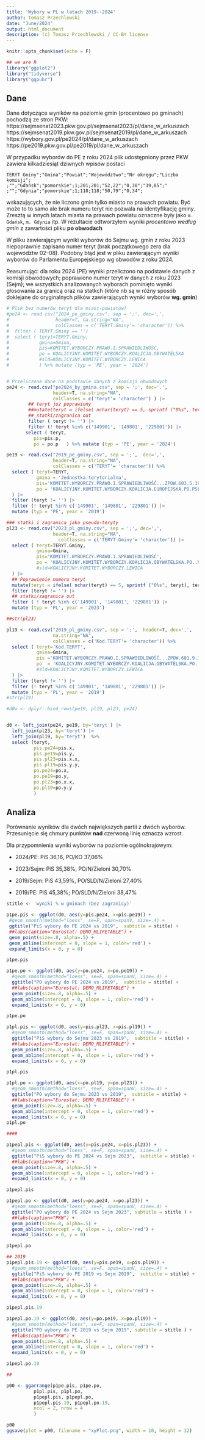 ```yaml
---
title: 'Wybory w PL w latach 2019--2024'
author: Tomasz Przechlewski
date: "June/2024"
output: html_document
description: (c) Tomasz Przechlewski / CC-BY license
---
```


```r
knitr::opts_chunk$set(echo = F)

## we are R
library("ggplot2")
library("tidyverse")
library("ggpubr")
```

## Dane

Dane dotyczące wyników na poziomie gmin (procentowo po gminach) pochodzą ze stron PKW:
https://sejmsenat2023.pkw.gov.pl/sejmsenat2023/pl/dane_w_arkuszach
https://sejmsenat2019.pkw.gov.pl/sejmsenat2019/pl/dane_w_arkuszach
https://wybory.gov.pl/pe2024/pl/dane_w_arkuszach
https://pe2019.pkw.gov.pl/pe2019/pl/dane_w_arkuszach

W przypadku wyborów do PE z roku 2024 plik udostępniony przez PKW
zawiera kilkadziesiąt dziwnych wpisów postaci

```
TERYT Gminy";"Gmina";"Powiat";"Województwo";"Nr okręgu";"Liczba komisji";
;"";"Gdańsk";"pomorskie";1;201;201;"52,22";"0,30";"39,85";"
;"";"Gdynia";"pomorskie";1;118;118;"50,79";"0,34";
```

wskazujących, że nie liczono gmin tylko miasto na prawach powiatu. Być
może to to samo ale brak numeru teryt nie pozwala na identyfikację
gminy. Zresztą w innych latach miasta na prawach powiatu oznaczne były jako
`m. Gdańsk`, `m. Gdynia` itp. W rezultacie odtworzyłem wyniki 
*procentowo według gmin* z zawartości pliku **po obwodach**

W pliku zawierającym wyniki wyborów do Sejmu wg. gmin z roku 2023
niepoprawnie zapisano numer teryt (brak początkowego zera dla 
województw 02--08). Podobny błąd jest w pliku zawierającym wyniki
wyborów do Parlamentu Europejskiego wg obwodów z roku 2024.

Reasumując: dla roku 2024 (PE) wyniki przeliczono na podstawie
danych z komisji obwodowych; 
poprawiono numer  teryt w danych z roku 2023 (Sejm); we wszystkich 
analizowanych wyborach pominięto wyniki głosowania za granicą
oraz na statkch (które nb są w różny sposób  
doklejane do oryginalnych plików zawierających wyniki wyborów **wg. gmin**)

```r
# Plik bez numerów teryt dla miast-powiatów?
#pe24 <- read.csv("2024_pe_gminy.csv", sep = ';', dec=',',
#                 header=T, na.string="NA",
#                 colClasses = c('TERYT.Gminy'= 'character')) %>%
#  filter ( TERYT.Gminy == '')
#  select ( teryt=TERYT.Gminy,  
#           gmina=Gmina,
#           pis=KOMITET.WYBORCZY.PRAWO.I.SPRAWIEDLIWOŚĆ,
#           po = KOALICYJNY.KOMITET.WYBORCZY.KOALICJA.OBYWATELSKA
#           #sld=KOALICYJNY.KOMITET.WYBORCZY.LEWICA
#           ) %>% mutate (typ = 'PE', year = '2024') 


# Przeliczone dane na podstawie danych z komisji obwodowych
pe24 <- read.csv("pe2024_by_gmina.csv", sep = ';', dec='.',
                 header=T, na.string="NA",  
                 colClasses = c('teryt'= 'character') ) |>
        ## teryt już poprawiony
        ##mutate(teryt = ifelse( nchar(teryt) == 5, sprintf ("0%s", teryt), teryt)) |>
        ## statki/zagranica out
        filter ( teryt != '') |> 
        filter (! teryt %in% c('149901', '149801', '229801')) |> 
       select ( teryt,
          pis=pis.p,
          po = po.p   ) %>% mutate (typ = 'PE', year = '2024') 

pe19 <- read.csv("2019_pe_gminy.csv", sep = ';',  dec=',',
                 header=T, na.string="NA",
                 colClasses = c('TERYT'= 'character')) %>%
  select ( teryt=TERYT,
           gmina = 'Jednostka.terytorialna',
           pis='KOMITET.WYBORCZY.PRAWO.I.SPRAWIEDLIWOŚĆ...ZPOW.603.5.19',
           po = 'KOALICYJNY.KOMITET.WYBORCZY.KOALICJA.EUROPEJSKA.PO.PSL.SLD..N.ZIELONI...ZPOW.603.7.19'
  ) |>
  filter (teryt != '') |> 
  filter (! teryt %in% c('149901', '149801', '229801')) |> 
  mutate (typ = 'PE', year = '2019')

### statki i zagranica jako pseudo-teryty
pl23 <- read.csv("2023_pl_gminy.csv", sep = ';', dec=',',
                 header=T, na.string="NA",
                   colClasses = c('TERYT.Gminy'= 'character')) |>
  select ( teryt=TERYT.Gminy,  
           gmina=Gmina,
           pis='KOMITET.WYBORCZY.PRAWO.I.SPRAWIEDLIWOŚĆ',
           po = 'KOALICYJNY.KOMITET.WYBORCZY.KOALICJA.OBYWATELSKA.PO..N.IPL.ZIELONI'
           #sld=KOALICYJNY.KOMITET.WYBORCZY.LEWICA
  ) |>
  ## Poprawienie numeru teryt
  mutate(teryt = ifelse( nchar(teryt) == 5, sprintf ("0%s", teryt), teryt)) |>
  filter (teryt != '') |> 
  ## statki/zagranica out
  filter ( ! teryt %in% c('149901', '149801', '229801')) |> 
  mutate (typ = 'PL', year = '2023')

##str(pl23)

pl19 <- read.csv("2019_pl_gminy.csv", sep = ';',  header=T, dec=',',
                 na.string="NA",
                 colClasses = c('Kod.TERYT'= 'character')) %>%
  select ( teryt='Kod.TERYT',  
           gmina=Gmina,
           pis ='KOMITET.WYBORCZY.PRAWO.I.SPRAWIEDLIWOŚĆ...ZPOW.601.9.19',
           po  = 'KOALICYJNY.KOMITET.WYBORCZY.KOALICJA.OBYWATELSKA.PO..N.IPL.ZIELONI...ZPOW.601.6.19'
           #sld=KOALICYJNY.KOMITET.WYBORCZY.LEWICA
  ) |>
  filter (teryt != '') |> 
  filter (! teryt %in% c('149901', '149801', '229801')) |> 
  mutate (typ = 'PL', year = '2019')
#str(pl19)

#d0w <- dplyr::bind_rows(pe19, pl19, pl23, pe24)


d0 <- left_join(pe24, pe19, by='teryt') |>
  left_join(pl23, by='teryt') |>
  left_join(pl19, by='teryt')  %>%
  select (teryt, 
          pis.pe24=pis.x,
          pis.pe19=pis.y,
          pis.pl23=pis.x.x,
          pis.pl19=pis.y.y,
          po.pe24=po.x,
          po.pe19=po.y,
          po.pl23=po.x.x,
          po.pl19=po.y.y
          )
```

## Analiza

Porównanie wyników dla dwóch największych partii
z dwóch wyborów. Przesunięcie się chmury punktów **nad**
czerwoną linię oznacza wzrost.

Dla przypomnienia wyniki wyborów na poziomie ogólnokrajowym:

* 2024/PE: PiS 36,16, PO/KO 37,06%

* 2023/Sejm: PiS 35,38%, PO/N/Zieloni 30,70%

* 2019/Sejm: PiS 43,59%, PO/SLD/N/Zieloni 27,40%

* 2019/PE: PiS 45,38%; PO/SLD/N/Zieloni 38,47%

```r
stitle <- 'wyniki % w gminach (bez zagranicy)'

p1pe.pis <- ggplot(d0, aes(y=pis.pe24, x=pis.pe19)) +
 #geom_smooth(method="loess", se=F, span=spanV, size=.4) +
 ggtitle("PiS wybory do PE 2024 vs 2019",  subtitle = stitle) +
 ##labs(caption="Eurostat: DEMO_MLIFETABLE") +
 geom_point(size=.8, alpha=.5) +
 geom_abline(intercept = 0, slope = 1, color='red') +
 expand_limits(x = 0, y = 0)

p1pe.pis

p1pe.po <- ggplot(d0, aes(y=po.pe24, x=po.pe19)) +
  #geom_smooth(method="loess", se=F, span=spanV, size=.4) +
  ggtitle("PO wybory do PE 2024 vs 2019",  subtitle = stitle) +
  ##labs(caption="Eurostat: DEMO_MLIFETABLE") +
  geom_point(size=.8, alpha=.5) +
  geom_abline(intercept = 0, slope = 1, color='red') +
  expand_limits(x = 0, y = 0)

p1pe.po

p1pl.pis <- ggplot(d0, aes(y=pis.pl23, x=pis.pl19)) +
  #geom_smooth(method="loess", se=F, span=spanV, size=.4) +
  ggtitle("PiS wybory do Sejmu 2023 vs 2019",  subtitle = stitle) +
  ##labs(caption="Eurostat: DEMO_MLIFETABLE") +
  geom_point(size=.8, alpha=.5) +
  geom_abline(intercept = 0, slope = 1, color='red') +
  expand_limits(x = 0, y = 0)

p1pl.pis

p1pl.po <- ggplot(d0, aes(x=po.pl19, y=po.pl23)) +
  #geom_smooth(method="loess", se=F, span=spanV, size=.4) +
  ggtitle("PO wybory do Sejmu 2023 vs 2019",  subtitle = stitle) +
  ##labs(caption="Eurostat: DEMO_MLIFETABLE") +
  geom_point(size=.8, alpha=.5) +
  geom_abline(intercept = 0, slope = 1, color='red') +
  expand_limits(x = 0, y = 0)
p1pl.po

####

p1pepl.pis <- ggplot(d0, aes(y=pis.pe24, x=pis.pl23)) +
  #geom_smooth(method="loess", se=F, span=spanV, size=.4) +
  ggtitle("PiS wybory do PE 2024 vs Sejm 2023",  subtitle = stitle) +
  ##labs(caption="PKW") +
  geom_point(size=.8, alpha=.5) +
  geom_abline(intercept = 0, slope = 1, color='red') +
  expand_limits(x = 0, y = 0)

p1pepl.pis

p1pepl.po <- ggplot(d0, aes(y=po.pe24, x=po.pl23)) +
  #geom_smooth(method="loess", se=F, span=spanV, size=.4) +
  ggtitle("PO wybory do PE 2024 vs Sejm 2023", subtitle = stitle ) +
  ##labs(caption="PKW") +
  geom_point(size=.8, alpha=.5) +
  geom_abline(intercept = 0, slope = 1, color='red') +
  expand_limits(x = 0, y = 0)

p1pepl.po

## 2019
p1pepl.pis.19 <- ggplot(d0, aes(y=pis.pe19, x=pis.pl19)) +
  #geom_smooth(method="loess", se=F, span=spanV, size=.4) +
  ggtitle("PiS wybory do PE 2019 vs Sejm 2019",  subtitle = stitle) +
  ##labs(caption="PKW") +
  geom_point(size=.8, alpha=.5) +
  geom_abline(intercept = 0, slope = 1, color='red') +
  expand_limits(x = 0, y = 0)

p1pepl.pis.19

p1pepl.po.19 <- ggplot(d0, aes(y=po.pe19, x=po.pl19)) +
  #geom_smooth(method="loess", se=F, span=spanV, size=.4) +
  ggtitle("PO wybory do PE 2019 vs Sejm 2019", subtitle = stitle ) +
  ##labs(caption="PKW") +
  geom_point(size=.8, alpha=.5) +
  geom_abline(intercept = 0, slope = 1, color='red') +
  expand_limits(x = 0, y = 0)

p1pepl.po.19

##

p00 <- ggarrange(p1pe.pis, p1pe.po,
          p1pl.pis, p1pl.po,
          p1pepl.pis, p1pepl.po,
          p1pepl.pis.19, p1pepl.po.19,
          ncol = 2, nrow = 4
          )
```

```r
p00
ggsave(plot = p00, filename = "xyPlot.png", width = 10, height = 12)
```


